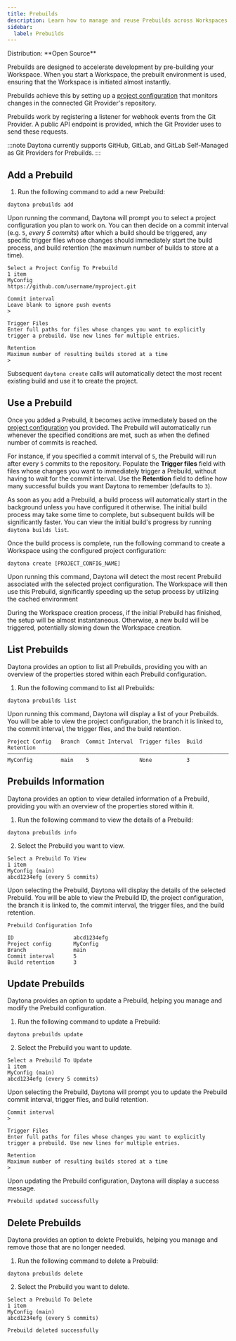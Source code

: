 ```yaml
---
title: Prebuilds
description: Learn how to manage and reuse Prebuilds across Workspaces.
sidebar:
  label: Prebuilds
---
```



<Label>
  Distribution: **Open Source**
</Label>

Prebuilds are designed to accelerate development by pre-building your Workspace. When you start a Workspace, the prebuilt environment is used, ensuring that the Workspace is initiated almost instantly.

Prebuilds achieve this by setting up a [project configuration](/docs/en/usage/projects#project-configuration) that monitors changes in the connected Git Provider's repository.

Prebuilds work by registering a listener for webhook events from the Git Provider. A public API endpoint is provided, which the Git Provider uses to send these requests.

:::note
Daytona currently supports GitHub, GitLab, and GitLab Self-Managed as Git Providers for Prebuilds.
:::

## Add a Prebuild

1. Run the following command to add a new Prebuild:

```shell
daytona prebuilds add
```

Upon running the command, Daytona will prompt you to select a project configuration you plan to work on. You can then decide on a commit interval (e.g. `5`, _every 5 commits_) after which a build should be triggered, any specific trigger files whose changes should immediately start the build process, and build retention (the maximum number of builds to store at a time).

```text
Select a Project Config To Prebuild
1 item
MyConfig
https://github.com/username/myproject.git
```

```text
Commit interval
Leave blank to ignore push events
>
```

```text
Trigger Files
Enter full paths for files whose changes you want to explicitly trigger a prebuild. Use new lines for multiple entries.
```

```text
Retention
Maximum number of resulting builds stored at a time
>
```

Subsequent `daytona create` calls will automatically detect the most recent existing build and use it to create the project.

## Use a Prebuild

Once you added a Prebuild, it becomes active immediately based on the [project configuration](/docs/en/usage/projects#project-configuration) you provided. The Prebuild will automatically run whenever the specified conditions are met, such as when the defined number of commits is reached.

For instance, if you specified a commit interval of `5`, the Prebuild will run after every `5` commits to the repository. Populate the **Trigger files** field with files whose changes you want to immediately trigger a Prebuild, without having to wait for the commit interval. Use the **Retention** field to define how many successful builds you want Daytona to remember (defaults to `3`).

As soon as you add a Prebuild, a build process will automatically start in the background unless you have configured it otherwise. The initial build process may take some time to complete, but subsequent builds will be significantly faster. You can view the initial build's progress by running `daytona builds list`.

Once the build process is complete, run the following command to create a Workspace using the configured project configuration:

```shell
daytona create [PROJECT_CONFIG_NAME]
```

Upon running this command, Daytona will detect the most recent Prebuild associated with the selected project configuration. The Workspace will then use this Prebuild, significantly speeding up the setup process by utilizing the cached environment

During the Workspace creation process, if the initial Prebuild has finished, the setup will be almost instantaneous. Otherwise, a new build will be triggered, potentially slowing down the Workspace creation.

## List Prebuilds

Daytona provides an option to list all Prebuilds, providing you with an overview of the properties stored within each Prebuild configuration.

1. Run the following command to list all Prebuilds:

```shell
daytona prebuilds list
```

Upon running this command, Daytona will display a list of your Prebuilds. You will be able to view the project configuration, the branch it is linked to, the commit interval, the trigger files, and the build retention.

```text
Project Config   Branch  Commit Interval  Trigger files  Build Retention
────────────────────────────────────────────────────────────────────────
MyConfig         main    5                None           3
```

## Prebuilds Information

Daytona provides an option to view detailed information of a Prebuild, providing you with an overview of the properties stored within it.

1. Run the following command to view the details of a Prebuild:

```shell
daytona prebuilds info
```

2. Select the Prebuild you want to view.

```text
Select a Prebuild To View
1 item
MyConfig (main)                                                              
abcd1234efg (every 5 commits)
```

Upon selecting the Prebuild, Daytona will display the details of the selected Prebuild. You will be able to view the Prebuild ID, the project configuration, the branch it is linked to, the commit interval, the trigger files, and the build retention.

```text
Prebuild Configuration Info                                                                   
                                                                                             
ID                   abcd1234efg
Project config       MyConfig
Branch               main
Commit interval      5
Build retention      3
```

## Update Prebuilds

Daytona provides an option to update a Prebuild, helping you manage and modify the Prebuild configuration.

1. Run the following command to update a Prebuild:

```shell
daytona prebuilds update
```

2. Select the Prebuild you want to update.

```text
Select a Prebuild To Update
1 item
MyConfig (main)                                                              
abcd1234efg (every 5 commits)
```

Upon selecting the Prebuild, Daytona will prompt you to update the Prebuild commit interval, trigger files, and build retention.

```text
Commit interval
>
```

```text
Trigger Files
Enter full paths for files whose changes you want to explicitly trigger a prebuild. Use new lines for multiple entries.
```

```text
Retention
Maximum number of resulting builds stored at a time
>
```

Upon updating the Prebuild configuration, Daytona will display a success message.

```text
Prebuild updated successfully
```

## Delete Prebuilds

Daytona provides an option to delete Prebuilds, helping you manage and remove those that are no longer needed.

1. Run the following command to delete a Prebuild:

```shell
daytona prebuilds delete
```

2. Select the Prebuild you want to delete.

```text
Select a Prebuild To Delete
1 item
MyConfig (main)
abcd1234efg (every 5 commits)
```

```text
Prebuild deleted successfully
```
